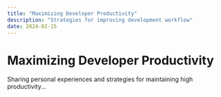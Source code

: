 ```yaml
---
title: "Maximizing Developer Productivity"
description: "Strategies for improving development workflow"
date: 2024-02-15
---
```


# Maximizing Developer Productivity

Sharing personal experiences and strategies for maintaining high productivity...
